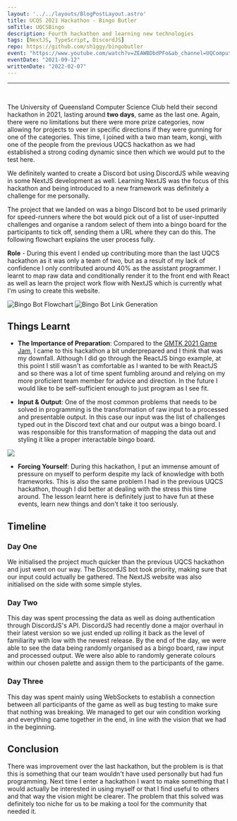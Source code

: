 ```yaml
---
layout: '../../layouts/BlogPostLayout.astro'
title: UCQS 2021 Hackathon - Bingo Butler
smTitle: UQCSBingo
description: Fourth hackathon and learning new technologies 
tags: [NextJS, TypeScript, DiscordJS]
repo: https://github.com/sh1ggy/bingobutler
event: "https://www.youtube.com/watch?v=ZEAWBDbdPFo&ab_channel=UQComputingSociety"
eventDate: "2021-09-12"
writtenDate: "2022-02-07"
---
```

--- 
<br/>

The University of Queensland Computer Science Club held their second hackathon in 2021, lasting around **two days**, same as the last one. Again, there were no limitations but there were more prize categories, now allowing for projects to veer in specific directions if they were gunning for one of the categories. This time, I joined with a two man team, kongi, with one of the people from the previous UQCS hackathon as we had established a strong coding dynamic since then which we would put to the test here. 

We definitely wanted to create a Discord bot using DiscordJS while weaving in some NextJS development as well. Learning NextJS was the focus of this hackathon and being introduced to a new framework was definitely a challenge for me personally.

The project that we landed on was a bingo Discord bot to be used primarily for speed-runners where the bot would pick out of a list of user-inputted challenges and organise a random select of them into a bingo board for the participants to tick off, sending them a URL where they can do this. The following flowchart explains the user process fully. 

**Role** - During this event I ended up contributing more than the last UQCS hackathon as it was only a team of two, but as a result of my lack of confidence I only contributed around 40% as the assistant programmer. I learnt to map raw data and conditionally render it to the front end with React as well as learn the project work flow with NextJS which is currently what I'm using to create this website.

![Bingo Bot Flowchart](/blog/UQCSBingo/flowchart.png "flowchart")
![Bingo Bot Link Generation](/blog/UQCSBingo/gen.png "link generation")

## Things Learnt	
 - **The Importance of Preparation**: Compared to the [GMTK 2021 Game Jam](/posts/4-gmtkparity), I came to this hackathon a bit underprepared and I think that was my downfall. Although I did go through the ReactJS bingo example, at this point I still wasn't as comfortable as I wanted to be with ReactJS and so there was a lot of time spent fumbling around and relying on my more proficient team member for advice and direction. In the future I would like to be self-sufficient enough to just program as I see fit.
 
 - **Input & Output**: One of the most common problems that needs to be solved in programming is the transformation of raw input to a processed and presentable output. In this case our input was the list of challenges typed out in the Discord text chat and our output was a bingo board. I was responsible for this transformation of mapping the data out and styling it like a proper interactable bingo board. 

 ![](/blog/UQCSBingo/ui.png)

 - **Forcing Yourself**: During this hackathon, I put an immense amount of pressure on myself to perform despite my lack of knowledge with both frameworks. This is also the same problem I had in the previous UQCS hackathon, though I did better at dealing with the stress this time around. The lesson learnt here is definitely just to have fun at these events, learn new things and don't take it too seriously.

## Timeline

### Day One
We initialised the project much quicker than the previous UQCS hackathon and just went on our way. The DiscordJS bot took priority, making sure that our input could actually be gathered. The NextJS website was also initialised on the side with some simple styles. 

### Day Two
This day was spent processing the data as well as doing authentication through DiscordJS's API. DiscordJS had recently done a major overhaul in their latest version so we just ended up rolling it back as the level of familiarity with low with the newest release. By the end of the day, we were able to see the data being randomly organised as a bingo board, raw input and processed output. We were also able to randomly generate colours within our chosen palette and assign them to the participants of the game. 

### Day Three
This day was spent mainly using WebSockets to establish a connection between all participants of the game as well as bug testing to make sure that nothing was breaking. We managed to get our win condition working and everything came together in the end, in line with the vision that we had in the beginning. 

## Conclusion
There was improvement over the last hackathon, but the problem is is that this is something that our team wouldn't have used personally but had fun programming. Next time I enter a hackathon I want to make something that I would actually be interested in using myself or that I find useful to others and that way the vision might be clearer. The problem that this solved was definitely too niche for us to be making a tool for the community that needed it.  